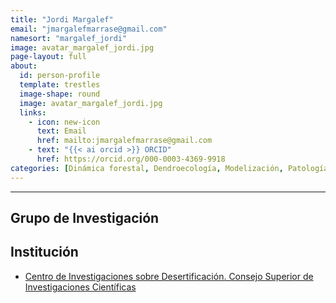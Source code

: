 ```yaml
---
title: "Jordi Margalef"
email: "jmargalefmarrase@gmail.com"  
namesort: "margalef_jordi"
image: avatar_margalef_jordi.jpg
page-layout: full
about: 
  id: person-profile
  template: trestles
  image-shape: round
  image: avatar_margalef_jordi.jpg
  links:
    - icon: new-icon
      text: Email
      href: mailto:jmargalefmarrase@gmail.com
    - text: "{{< ai orcid >}} ORCID"
      href: https://orcid.org/000-0003-4369-9918
categories: [Dinámica forestal, Dendroecología, Modelización, Patología]
---
```

 
<hr>

:::{#person-profile}

## Grupo de Investigación


## Institución
- [Centro de Investigaciones sobre Desertificación. Consejo Superior de Investigaciones Científicas](http://www.uv.es/cide/)

:::
